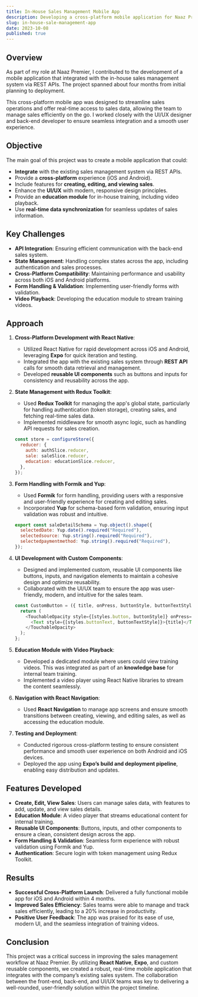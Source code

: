 ```yaml
---
title: In-House Sales Management Mobile App
description: Developing a cross-platform mobile application for Naaz Premier's in-house sales management system.
slug: in-house-sale-management-app
date: 2023-10-08
published: true
---
```


## Overview

As part of my role at Naaz Premier, I contributed to the development of a mobile application that integrated with the in-house sales management system via REST APIs. The project spanned about four months from initial planning to deployment.

This cross-platform mobile app was designed to streamline sales operations and offer real-time access to sales data, allowing the team to manage sales efficiently on the go. I worked closely with the UI/UX designer and back-end developer to ensure seamless integration and a smooth user experience.

## Objective

The main goal of this project was to create a mobile application that could:

- **Integrate** with the existing sales management system via REST APIs.
- Provide a **cross-platform** experience (iOS and Android).
- Include features for **creating, editing, and viewing sales**.
- Enhance the **UI/UX** with modern, responsive design principles.
- Provide an **education module** for in-house training, including video playback.
- Use **real-time data synchronization** for seamless updates of sales information.

## Key Challenges

- **API Integration**: Ensuring efficient communication with the back-end sales system.
- **State Management**: Handling complex states across the app, including authentication and sales processes.
- **Cross-Platform Compatibility**: Maintaining performance and usability across both iOS and Android platforms.
- **Form Handling & Validation**: Implementing user-friendly forms with validation.
- **Video Playback**: Developing the education module to stream training videos.

## Approach

1. **Cross-Platform Development with React Native**:

   - Utilized React Native for rapid development across iOS and Android, leveraging **Expo** for quick iteration and testing.
   - Integrated the app with the existing sales system through **REST API** calls for smooth data retrieval and management.
   - Developed **reusable UI components** such as buttons and inputs for consistency and reusability across the app.

2. **State Management with Redux Toolkit**:

   - Used **Redux Toolkit** for managing the app's global state, particularly for handling authentication (token storage), creating sales, and fetching real-time sales data.
   - Implemented middleware for smooth async logic, such as handling API requests for sales creation.

   ```js
   const store = configureStore({
     reducer: {
       auth: authSlice.reducer,
       sale: saleSlice.reducer,
       education: educationSlice.reducer,
     },
   });
   ```

3. **Form Handling with Formik and Yup**:

   - Used **Formik** for form handling, providing users with a responsive and user-friendly experience for creating and editing sales.
   - Incorporated **Yup** for schema-based form validation, ensuring input validation was robust and intuitive.

   ```js
   export const saleDetailSchema = Yup.object().shape({
     selectedDate: Yup.date().required("Required"),
     selectedsource: Yup.string().required("Required"),
     selectedpaymentmethod: Yup.string().required("Required"),
   });
   ```

4. **UI Development with Custom Components**:

   - Designed and implemented custom, reusable UI components like buttons, inputs, and navigation elements to maintain a cohesive design and optimize reusability.
   - Collaborated with the UI/UX team to ensure the app was user-friendly, modern, and intuitive for the sales team.

   ```js
   const CustomButton = ({ title, onPress, buttonStyle, buttonTextStyle }) => {
     return (
       <TouchableOpacity style={[styles.button, buttonStyle]} onPress={onPress}>
         <Text style={[styles.buttonText, buttonTextStyle]}>{title}</Text>
       </TouchableOpacity>
     );
   };
   ```

5. **Education Module with Video Playback**:

   - Developed a dedicated module where users could view training videos. This was integrated as part of an **knowledge base** for internal team training.
   - Implemented a video player using React Native libraries to stream the content seamlessly.

6. **Navigation with React Navigation**:

   - Used **React Navigation** to manage app screens and ensure smooth transitions between creating, viewing, and editing sales, as well as accessing the education module.

7. **Testing and Deployment**:

   - Conducted rigorous cross-platform testing to ensure consistent performance and smooth user experience on both Android and iOS devices.
   - Deployed the app using **Expo’s build and deployment pipeline**, enabling easy distribution and updates.

## Features Developed

- **Create, Edit, View Sales**: Users can manage sales data, with features to add, update, and view sales details.
- **Education Module**: A video player that streams educational content for internal training.
- **Reusable UI Components**: Buttons, inputs, and other components to ensure a clean, consistent design across the app.
- **Form Handling & Validation**: Seamless form experience with robust validation using Formik and Yup.
- **Authentication**: Secure login with token management using Redux Toolkit.

## Results

- **Successful Cross-Platform Launch**: Delivered a fully functional mobile app for iOS and Android within 4 months.
- **Improved Sales Efficiency**: Sales teams were able to manage and track sales efficiently, leading to a 20% increase in productivity.
- **Positive User Feedback**: The app was praised for its ease of use, modern UI, and the seamless integration of training videos.

## Conclusion

This project was a critical success in improving the sales management workflow at Naaz Premier. By utilizing **React Native**, **Expo**, and custom reusable components, we created a robust, real-time mobile application that integrates with the company’s existing sales system. The collaboration between the front-end, back-end, and UI/UX teams was key to delivering a well-rounded, user-friendly solution within the project timeline.
